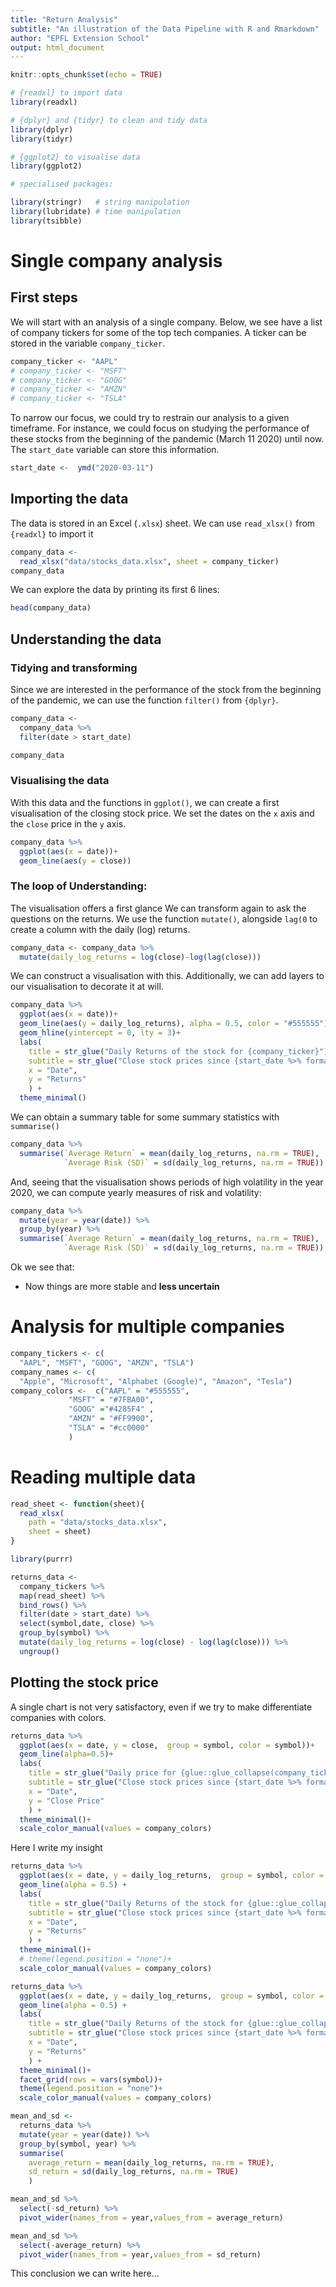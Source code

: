 ```yaml
---
title: "Return Analysis"
subtitle: "An illustration of the Data Pipeline with R and Rmarkdown"
author: "EPFL Extension School"
output: html_document
---
```


```r
knitr::opts_chunk$set(echo = TRUE)
```

```r
# {readxl} to import data
library(readxl)

# {dplyr} and {tidyr} to clean and tidy data
library(dplyr) 
library(tidyr)

# {ggplot2} to visualise data
library(ggplot2)

# specialised packages:

library(stringr)   # string manipulation
library(lubridate) # time manipulation
library(tsibble)
```

# Single company analysis

## First steps

We will start with an analysis of a single company. Below, we see have a list of company tickers for some of the top tech companies. A ticker can be stored in the variable `company_ticker`.

```r
company_ticker <- "AAPL"
# company_ticker <- "MSFT"
# company_ticker <- "GOOG"
# company_ticker <- "AMZN"
# company_ticker <- "TSLA"
```

To narrow our focus, we could try to restrain our analysis to a given timeframe. For instance, we could focus on studying the performance of these stocks from the beginning of the pandemic (March 11 2020) until now. The `start_date` variable can store this information.

```r
start_date <-  ymd("2020-03-11")
```

## Importing the data

The data is stored in an Excel (`.xlsx`) sheet. We can use `read_xlsx()` from `{readxl}` to import it

```r
company_data <- 
  read_xlsx("data/stocks_data.xlsx", sheet = company_ticker) 
company_data
```

We can explore the data by printing its first 6 lines:

```r
head(company_data)
```

## Understanding the data

### Tidying and transforming

Since we are interested in the performance of the stock from the beginning of the pandemic, we can use the function `filter()` from `{dplyr}`.

```r
company_data <- 
  company_data %>% 
  filter(date > start_date) 

company_data
```

### Visualising the data

With this data and the functions in `ggplot()`, we can create a first visualisation of the closing stock price. We set the dates on the `x` axis and the `close` price in the `y` axis.

```r
company_data %>% 
  ggplot(aes(x = date))+
  geom_line(aes(y = close)) 
```

### The loop of Understanding:

The visualisation offers a first glance We can transform again to ask the questions on the returns. We use the function `mutate()`, alongside `lag(0` to create a column with the daily (log) returns.

```r
company_data <- company_data %>% 
  mutate(daily_log_returns = log(close)-log(lag(close)))
```

We can construct a visualisation with this. Additionally, we can add layers to our visualisation to decorate it at will.

```r
company_data %>% 
  ggplot(aes(x = date))+
  geom_line(aes(y = daily_log_returns), alpha = 0.5, color = "#555555") +
  geom_hline(yintercept = 0, lty = 3)+
  labs(
    title = str_glue("Daily Returns of the stock for {company_ticker}"), 
    subtitle = str_glue("Close stock prices since {start_date %>% format('%d %B, %Y')}"),
    x = "Date",
    y = "Returns"
    ) + 
  theme_minimal()

```

We can obtain a summary table for some summary statistics with `summarise()`

```r
company_data %>% 
  summarise(`Average Return` = mean(daily_log_returns, na.rm = TRUE), 
            `Average Risk (SD)` = sd(daily_log_returns, na.rm = TRUE))
```

And, seeing that the visualisation shows periods of high volatility in the year 2020, we can compute yearly measures of risk and volatility:

```r
company_data %>% 
  mutate(year = year(date)) %>% 
  group_by(year) %>% 
  summarise(`Average Return` = mean(daily_log_returns, na.rm = TRUE), 
            `Average Risk (SD)` = sd(daily_log_returns, na.rm = TRUE))

```

Ok we see that:

-   Now things are more stable and **less uncertain**

# Analysis for multiple companies

```r
company_tickers <- c(
  "AAPL", "MSFT", "GOOG", "AMZN", "TSLA") 
company_names <- c(
  "Apple", "Microsoft", "Alphabet (Google)", "Amazon", "Tesla")
company_colors <-  c("AAPL" = "#555555", 
             "MSFT" = "#7FBA00", 
             "GOOG" ="#4285F4" , 
             "AMZN" = "#FF9900",
             "TSLA" = "#cc0000"
             )
```

# Reading multiple data

```r
read_sheet <- function(sheet){
  read_xlsx(
    path = "data/stocks_data.xlsx", 
    sheet = sheet)
}

library(purrr)

returns_data <- 
  company_tickers %>% 
  map(read_sheet) %>% 
  bind_rows() %>%
  filter(date > start_date) %>% 
  select(symbol,date, close) %>% 
  group_by(symbol) %>% 
  mutate(daily_log_returns = log(close) - log(lag(close))) %>% 
  ungroup() 

```

## Plotting the stock price

A single chart is not very satisfactory, even if we try to make differentiate companies with colors.

```r
returns_data %>% 
  ggplot(aes(x = date, y = close,  group = symbol, color = symbol))+
  geom_line(alpha=0.5)+
  labs(
    title = str_glue("Daily price for {glue::glue_collapse(company_tickers, sep = ', ')}"), 
    subtitle = str_glue("Close stock prices since {start_date %>% format('%d %B, %Y')}"),
    x = "Date",
    y = "Close Price"
    ) + 
  theme_minimal()+
  scale_color_manual(values = company_colors)
```

Here I write my insight

```r
returns_data %>% 
  ggplot(aes(x = date, y = daily_log_returns,  group = symbol, color = symbol))+
  geom_line(alpha = 0.5) +
  labs(
    title = str_glue("Daily Returns of the stock for {glue::glue_collapse(company_tickers, sep = ', ')}"), 
    subtitle = str_glue("Close stock prices since {start_date %>% format('%d %B, %Y')}"),
    x = "Date",
    y = "Returns"
    ) + 
  theme_minimal()+
  # theme(legend.position = "none")+ 
  scale_color_manual(values = company_colors)
```

```r
returns_data %>% 
  ggplot(aes(x = date, y = daily_log_returns,  group = symbol, color = symbol))+
  geom_line(alpha = 0.5) +
  labs(
    title = str_glue("Daily Returns of the stock for {glue::glue_collapse(company_tickers, sep = ', ')}"), 
    subtitle = str_glue("Close stock prices since {start_date %>% format('%d %B, %Y')}"),
    x = "Date",
    y = "Returns"
    ) + 
  theme_minimal()+
  facet_grid(rows = vars(symbol))+
  theme(legend.position = "none")+
  scale_color_manual(values = company_colors)
```

```r
mean_and_sd <- 
  returns_data %>% 
  mutate(year = year(date)) %>% 
  group_by(symbol, year) %>% 
  summarise(
    average_return = mean(daily_log_returns, na.rm = TRUE), 
    sd_return = sd(daily_log_returns, na.rm = TRUE)
    )
```

```r
mean_and_sd %>% 
  select(-sd_return) %>% 
  pivot_wider(names_from = year,values_from = average_return)
```

```r
mean_and_sd %>% 
  select(-average_return) %>% 
  pivot_wider(names_from = year,values_from = sd_return) 
```

This conclusion we can write here...
